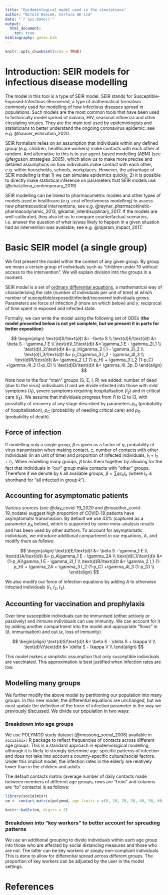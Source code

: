 ```yaml
---
title: "Epidemiological model used in the simulations"
author: "Witold Wiecek, Certara UK Ltd"
date: "`r Sys.Date()`"
output: 
  html_document:
    toc: true
bibliography: gates.bib
---
```


```r
knitr::opts_chunk$set(echo = TRUE)
```


# Introduction: SEIR models for infectious disease modelling

The model in this tool is a type of SEIR model. SEIR stands for Susceptible-Exposed-Infectious-Recovered, a type of mathematical formalism commonly used for modelling of how infectious diseases spread in populations. Such models are the most common tools that have been used to historically model spread of malaria, HIV, seasonal influenza and other circulating viruses. They are the main tool used by epidemiologists and statisticians to better understand the ongoing coronavirus epidemic: see e.g. @hauser_estimation_2020.

SEIR formalism relies on an assumption that individuals within any defined group (e.g. children, healthcare workers) make contacts with each other at random. And alternative to this is to use agent-based modelling (ABM) (see @ferguson_strategies_2005), which allow us to make more precise and detailed assumptions on how individuals make contact with each other, e.g. within households, schools, workplaces. However, the advantage of SEIR modelling is that 1) we can simulate epidemics quickly, 2) it is possible to directly make statistical inference on parameters that SEIR models use (@chatzilena_contemporary_2019).

SEIR modelling can be linked to pharmacometric models and other types of models used in healthcare (e.g. cost effectiveness modelling) to assess new pharmaceutical interventions, see e.g. @rayner_pharmacokinetic-pharmacodynamic_2013, @kamal_interdisciplinary_2017. If the models are well-calibrated, they also let us to compare counterfactual scenarios, i.e. answer the question of what is/was likely to happen in a given situation had an intervention was available; see e.g. @rajaram_impact_2017.



# Basic SEIR model (a single group)

We first present the model within the context of any given group. By group we mean a certain group of individuals such as "children under 10 without access to the intervention". We will explain division into the groups in a moment. 

SEIR model is a set of [ordinary differential equations](https://en.wikipedia.org/wiki/Ordinary_differential_equation), a mathematical way of characterising the rate (number of individuals per unit of time) at which number of susceptible/exposed/infected/recovered individuals grows. Parameters are force of infection $\beta$ (more on which below) and $\gamma$, reciprocal of time spent in exposed and infected state.

Formally, we can write the model using the following set of ODEs (__the model presented below is not yet complete, but we present it in parts for better exposition__):

$$
\begin{align}
\text{d}S/\text{d}t   &= -\beta S \\
\text{d}E/\text{d}t   &= \beta S - \gamma_1 E \\
\text{d}I_1/\text{d}t &= \gamma_1 E   - \gamma_2I_1 \\
\text{d}I_2/\text{d}t &= p_H\gamma_2 I_1 - \gamma_3I_2 \\
\text{d}I_3/\text{d}t &= p_C\gamma_3 I_2 - \gamma_4I_3 \\
\text{d}R/\text{d}t   &= \gamma_2 I_1 (1-p_H) + \gamma_3 I_2 (1-p_C) +\gamma_4I_3 (1-p_D) \\
\text{d}D/\text{d}t   &= \gamma_4I_3p_D
\end{align}
$$

Note how to the four "main" groups (S, E, I, R) we added: number of dead (due to the virus) individuals $D$ and we divide infected into those with mild symptoms ($I_1$), severe symptoms requiring hospitalisation ($I_2$) and in critical care ($I_3$). We assume that individuals progress from I1 to I2 to I3, with possibility of recovery at any stage described by parameters $p_H$ (probability of hospitalisation), $p_C$ (probability of needing critical care) and $p_D$ (probability of death).

## Force of infection

If modelling only a single group, $\beta$ is given as a factor of $q$, probability of virus transmission when making contact, $c$, number of  contacts with other individuals (in an unit of time) and proportion of infected individuals, $I_1 + I_2+ I_3$. When modelling many groups, $\beta$ links them together by allowing for the fact that individuals in "our" group make contacts with "other" groups. Therefore if we denote by $k$ all available groups, $\beta = \sum q c_k I_k$ (where $I_k$ is shorthand for "all infected in group $k$"). 


## Accounting for asymptomatic patients

Various sources (see @day_covid-19_2020 and @noauthor_covid-19_nodate) suggest high proportion of COVID-19 patients have asymptomatic transmission. By default we use 43% (captured as a parameter $p_A$ below), which is supported by some meta-analysis results and has been used by other authors. To account for asymptomatic individuals, we introduce additional compartment in our equations, $A$, and modify them as follows:

$$
\begin{align}
\text{d}E/\text{d}t   &= \beta S - \gamma_1 E \\
\text{d}A/\text{d}t   &= p_A\gamma_1 E   - \gamma_2A \\
\text{d}I_1/\text{d}t &= (1-p_A)\gamma_1 E   - \gamma_2I_1 \\
\text{d}R/\text{d}t   &= \gamma_2 I_1 (1-p_H) + \gamma_2A + \gamma_3 I_2 (1-p_C) +\gamma_4I_3 (1-p_D) \\
\end{align}
$$

We also modify our force of infection equations by adding $A$ to otherwise infected individuals ($I_1$, $I_2$, $I_3$).



## Accounting for vaccination and prophylaxis

Over time susceptible individuals can be immunised (either actively or passively) and immune individuals can use immunity. We can account for it by adding another compartment into the model and appropriate "flows" in ($\delta$, immunisation) and out ($\kappa$, loss of immunity)

$$
\begin{align}
\text{d}S/\text{d}t   &= \beta S - \delta S + \kappa V \\
\text{d}V/\text{d}t   &= \delta S - \kappa V \\
\end{align}
$$

This model makes a simplistic assumption that only susceptible individuals are vaccinated. This approximation is best justified when infection rates are low.


## Modelling many groups

We further modify the above model by partitioning our population into many groups. In this new model, the differential equations are unchanged, but we must update the definition of the force of infection parameter in the way we previously discussed. We divide our population in two ways:

### Breakdown into age groups

We use POLYMOD study dataset (@mossong_social_2008) available in `socialmixr` R package to reflect frequencies of contacts across different age groups. This is a standard approach in epidemiological modelling, although it is likely to strongly determine age-specific patterns of infection and does not take into account a country-specific cultural/social factors. Under this implicit model, the infection rates in the elderly are relatively lower than in the children and adults.

The default contacts matrix (average number of daily contacts made between members of different age groups, rows are "from" and columns are "to" contacts) is as follows:

```r
library(socialmixr)
cm <- contact_matrix(polymod, age.limits = c(0, 10, 20, 30, 40, 50, 60, 70, 80))$matrix
```

```r
knitr::kable(cm, digits = 2)
```


### Breakdown into "key workers" to better account for spreading patterns

We use an additional grouping to divide individuals within each age group into those who are affected by social distancing measures and those who are not. The latter can be key workers or simply non-compliant individuals. This is done to allow for differential spread across different groups. The proportion of key workers can be adjusted by the user in the model settings.



# References

